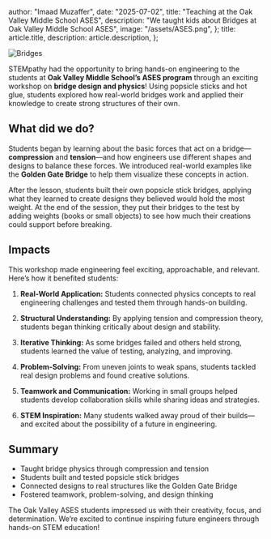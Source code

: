   author: "Imaad Muzaffer",
  date: "2025-07-02",
  title: "Teaching at the Oak Valley Middle School ASES",
  description:
    "We taught kids about Bridges at Oak Valley Middle School ASES",
  image: "/assets/ASES.png",
};
  title: article.title,
  description: article.description,
};


![Bridges](/assets/ASES.png)



STEMpathy had the opportunity to bring hands-on engineering to the students at **Oak Valley Middle School’s ASES program** through an exciting workshop on **bridge design and physics**! Using popsicle sticks and hot glue, students explored how real-world bridges work and applied their knowledge to create strong structures of their own.

## What did we do?

Students began by learning about the basic forces that act on a bridge—**compression** and **tension**—and how engineers use different shapes and designs to balance these forces. We introduced real-world examples like the **Golden Gate Bridge** to help them visualize these concepts in action.

After the lesson, students built their own popsicle stick bridges, applying what they learned to create designs they believed would hold the most weight. At the end of the session, they put their bridges to the test by adding weights (books or small objects) to see how much their creations could support before breaking.

## Impacts

This workshop made engineering feel exciting, approachable, and relevant. Here’s how it benefited students:

1. **Real-World Application:** Students connected physics concepts to real engineering challenges and tested them through hands-on building.

2. **Structural Understanding:** By applying tension and compression theory, students began thinking critically about design and stability.

3. **Iterative Thinking:** As some bridges failed and others held strong, students learned the value of testing, analyzing, and improving.

4. **Problem-Solving:** From uneven joints to weak spans, students tackled real design problems and found creative solutions.

5. **Teamwork and Communication:** Working in small groups helped students develop collaboration skills while sharing ideas and strategies.

6. **STEM Inspiration:** Many students walked away proud of their builds—and excited about the possibility of a future in engineering.

## Summary

* Taught bridge physics through compression and tension
* Students built and tested popsicle stick bridges
* Connected designs to real structures like the Golden Gate Bridge
* Fostered teamwork, problem-solving, and design thinking

The Oak Valley ASES students impressed us with their creativity, focus, and determination. We’re excited to continue inspiring future engineers through hands-on STEM education!
